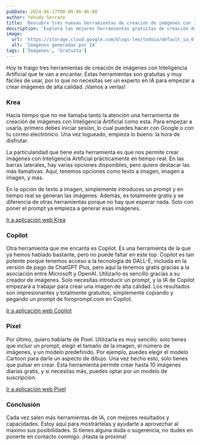 ```yaml
---
pubDate: 2024-06-17T00:00:00-06:00
author: Yehudy Serrano
title: 'Descubre tres nuevas herramientas de creación de imágenes con IA'
description: 'Explora las mejores herramientas gratuitas de creación de imágenes con inteligencia artificial disponibles en el mercado. Desde la potente tecnología de DALL-E en Copilot hasta la versatilidad de Pixel, te presentamos las opciones más interesantes y efectivas para generar imágenes de alta calidad. Aprende a utilizar cada una de ellas con sencillos pasos y empieza a crear tus propias obras de arte digitales.'
image:
  url: 'https://storage.cloud.google.com/blogs-leo/todoia/default_ia_0.jpg'
  alt: 'Imágenes generadas por IA'
tags: ['Imágenes', 'Gratuita']
---
```


Hoy te traigo tres herramientas de creación de imágenes con Inteligencia Artificial que te van a encantar. Estas herramientas son gratuitas y muy fáciles de usar, por lo que no necesitas ser un experto en IA para empezar a crear imágenes de alta calidad. ¡Vamos a verlas!

### Krea

Hacía tiempo que no me llamaba tanto la atención una herramienta de creación de imágenes con Inteligencia Artificial como esta. Para empezar a usarla, primero debes iniciar sesión, lo cual puedes hacer con Google o con tu correo electrónico. Una vez logueado, empieza lo bueno: la hora de disfrutar.

La particularidad que tiene esta herramienta es que nos permite crear imágenes con Inteligencia Artificial prácticamente en tiempo real. En las barras laterales, hay varias opciones disponibles, pero quiero destacar las más llamativas. Aquí, tenemos opciones como texto a imagen, imagen a imagen, y más.

En la opción de texto a imagen, simplemente introduces un prompt y en tiempo real se generan las imágenes. Además, es totalmente gratis y se diferencia de otras herramientas porque no hay que esperar nada. Solo con poner el prompt ya empieza a generar esas imágenes.

<a target="_blank" href="https://www.krea.ai/home">
  Ir a aplicación web Krea
</a>

### Copilot

Otra herramienta que me encanta es Copilot. Es una herramienta de la que ya hemos hablado bastante, pero no puede faltar en este top. Copilot es tan potente porque tenemos acceso a la tecnología de DALL-E, incluida en la versión de pago de ChatGPT Plus, pero aquí la tenemos gratis gracias a la asociación entre Microsoft y OpenAI. Utilizarlo es sencillo gracias a su creador de imágenes. Solo necesitas introducir un prompt, y la IA de Copilot empezará a trabajar para crear una imagen de alta calidad. Los resultados son impresionantes y totalmente gratuitos, simplemente copiando y pegando un prompt de foroprompt.com en Copilot.

<a target="_blank" href="https://copilot.microsoft.com/">
  Ir a aplicación web Copilot
</a>

### Pixel

Por último, quiero hablarte de Pixel. Utilizarla es muy sencillo: solo tienes que incluir un prompt, elegir el tamaño de la imagen, el número de imágenes, y un modelo predefinido. Por ejemplo, puedes elegir el modelo Cartoon para darle un aspecto de dibujo. Una vez hecho esto, solo tienes que pulsar en crear. Esta herramienta permite crear hasta 10 imágenes diarias gratis, y si necesitas más, puedes optar por un modelo de suscripción.

<a target="_blank" href="https://beta.pixelvibe.com/">
  Ir a aplicación web Pixel
</a>

### Conclusión

Cada vez salen más herramientas de IA, con mejores resultados y capacidades. Estoy aquí para mostrártelas y ayudarte a aprovechar al máximo sus posibilidades. Si tienes alguna duda o sugerencia, no dudes en ponerte en contacto conmigo. ¡Hasta la próxima!
